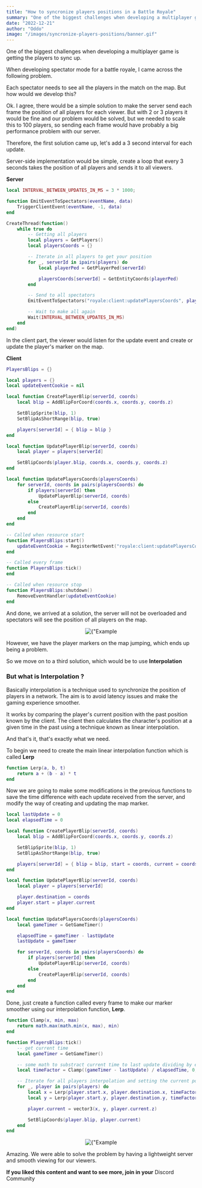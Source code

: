 ```yaml
---
title: "How to syncronize players positions in a Battle Royale"
summary: "One of the biggest challenges when developing a multiplayer game is getting the players to sync up."
date: "2022-12-21"
author: "Oddo"
image: "/images/syncronize-players-positions/banner.gif"
---
```


One of the biggest challenges when developing a multiplayer game is getting the players to sync up.

When developing spectator mode for a battle royale, I came across the following problem.

Each spectator needs to see all the players in the match on the map. But how would we develop this?

Ok. I agree, there would be a simple solution to make the server send each frame the position of all players for each viewer.
But with 2 or 3 players it would be fine and our problem would be solved, but we needed to scale this to 100 players,
so sending each frame would have probably a big performance problem with our server.

Therefore, the first solution came up, let's add a 3 second interval for each update.

Server-side implementation would be simple, create a loop that every 3 seconds takes the position of all players and sends it to all viewers.

**Server**

```lua
local INTERVAL_BETWEEN_UPDATES_IN_MS = 3 * 1000;

function EmitEventToSpectators(eventName, data)
    TriggerClientEvent(eventName, -1, data)
end

CreateThread(function()
    while true do
        -- Getting all players
        local players = GetPlayers()
        local playersCoords = {}

        -- Iterate in all players to get your position
        for _, serverId in ipairs(players) do
            local playerPed = GetPlayerPed(serverId)

            playersCoords[serverId] = GetEntityCoords(playerPed)
        end

        -- Send to all spectators
        EmitEventToSpectators("royale:client:updatePlayersCoords", playersCoords)

        -- Wait to make all again
        Wait(INTERVAL_BETWEEN_UPDATES_IN_MS)
    end
end)
```

In the client part, the viewer would listen for the update event and create or update the player's marker on the map.

**Client**

```lua
PlayersBlips = {}

local players = {}
local updateEventCookie = nil

local function CreatePlayerBlip(serverId, coords)
    local blip = AddBlipForCoord(coords.x, coords.y, coords.z)

    SetBlipSprite(blip, 1)
    SetBlipAsShortRange(blip, true)

    players[serverId] = { blip = blip }
end

local function UpdatePlayerBlip(serverId, coords)
    local player = players[serverId]

    SetBlipCoords(player.blip, coords.x, coords.y, coords.z)
end

local function UpdatePlayersCoords(playersCoords)
    for serverId, coords in pairs(playersCoords) do
        if players[serverId] then
            UpdatePlayerBlip(serverId, coords)
        else
            CreatePlayerBlip(serverId, coords)
        end
    end
end

-- Called when resource start
function PlayersBlips:start()
    updateEventCookie = RegisterNetEvent("royale:client:updatePlayersCoords", UpdatePlayersCoords)
end

-- Called every frame
function PlayersBlips:tick()
end

-- Called when resource stop
function PlayersBlips:shutdown()
    RemoveEventHandler(updateEventCookie)
end
```

And done, we arrived at a solution, the server will not be overloaded and spectators will see the position of all players on the map.

<div align="center">
  <Image
    alt={"Example 1"}
    src={"/images/syncronize-players-positions/example_start.gif"}
    width={600}
    height={600}
    priority
  />
</div>

However, we have the player markers on the map jumping, which ends up being a problem.

So we move on to a third solution, which would be to use **Interpolation**

### But what is Interpolation ?

Basically interpolation is a technique used to synchronize the position of players in a network. The aim is to avoid latency issues and make the gaming experience smoother.

It works by comparing the player's current position with the past position known by the client. The client then calculates the character's position at a given time in the past using a technique known as linear interpolation.

And that's it, that's exactly what we need.

To begin we need to create the main linear interpolation function which is called **Lerp**

```lua
function Lerp(a, b, t)
    return a + (b - a) * t
end
```

Now we are going to make some modifications in the previous functions to save the time difference with each update received from the server, and modify the way of creating and updating the map marker.

```lua
local lastUpdate = 0
local elapsedTime = 0

local function CreatePlayerBlip(serverId, coords)
    local blip = AddBlipForCoord(coords.x, coords.y, coords.z)

    SetBlipSprite(blip, 1)
    SetBlipAsShortRange(blip, true)

    players[serverId] = { blip = blip, start = coords, current = coords, destination = coords }
end

local function UpdatePlayerBlip(serverId, coords)
    local player = players[serverId]

    player.destination = coords
    player.start = player.current
end

local function UpdatePlayersCoords(playersCoords)
    local gameTimer = GetGameTimer()

    elapsedTime = gameTimer - lastUpdate
    lastUpdate = gameTimer

    for serverId, coords in pairs(playersCoords) do
        if players[serverId] then
            UpdatePlayerBlip(serverId, coords)
        else
            CreatePlayerBlip(serverId, coords)
        end
    end
end
```

Done, just create a function called every frame to make our marker smoother using our interpolation function, **Lerp**.

```lua
function Clamp(x, min, max)
    return math.max(math.min(x, max), min)
end

function PlayersBlips:tick()
    -- get current time
    local gameTimer = GetGameTimer()

    -- some math to substract current time to last update dividing by elapsedTime and clamped, to have a bounds
    local timeFactor = Clamp((gameTimer - lastUpdate) / elapsedTime, 0, 1)

    -- Iterate for all players interpolation and setting the current position in map
    for _, player in pairs(players) do
        local x = Lerp(player.start.x, player.destination.x, timeFactor)
        local y = Lerp(player.start.y, player.destination.y, timeFactor)

        player.current = vector3(x, y, player.current.z)

        SetBlipCoords(player.blip, player.current)
    end
end
```

<div align="center">
  <Image
    alt={"Example 2"}
    src={"/images/syncronize-players-positions/example_finished.gif"}
    width={600}
    height={600}
    priority
  />
</div>

Amazing. We were able to solve the problem by having a lightweight server and smooth viewing for our viewers.

**If you liked this content and want to see more, join in your** <Link href="https://discord.com/invite/qEjUwvj5TQ">Discord Community</Link>
